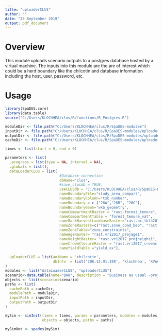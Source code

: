 ```yaml
---
title: "uploaderCLUS"
author: ""
date: "25 September 2019"
output: pdf_document
---
```


# Overview

This module uploads scenario outputs to a postgres database hosted by a virtual machine. The inputs into this module are the are of interest which could be a herd boundary like the chilcotin and database information including the host, user, password, etc.

# Usage

```r
library(SpaDES.core)
library(data.table)
source("C:/Users/KLOCHHEA/clus/R/functions/R_Postgres.R")

moduleDir <- file.path("C:/Users/KLOCHHEA/clus/R/SpaDES-modules")
inputDir <- file.path("C:/Users/KLOCHHEA/clus/R/SpaDES-modules/uploaderCLUS/inputs") %>% reproducible::checkPath(create = TRUE)
outputDir <- file.path("C:/Users/KLOCHHEA/clus/R/SpaDES-modules/uploaderCLUS/outputs")
cacheDir <- file.path("C:/Users/KLOCHHEA/clus/R/SpaDES-modules/uploaderCLUS")

times <- list(start = 0, end = 0)

parameters <- list(
  .progress = list(type = NA, interval = NA),
  .globals = list(),
  dataLoaderCLUS = list( 
                         #Database connection
                         dbName='clus',
                         #save_clusdb = TRUE,
                         useCLUSdb = "C:/Users/KLOCHHEA/clus/R/SpaDES-modules/forestryCLUS/clusdb.sqlite",
                         nameBoundaryFile="study_area_compart",
                         nameBoundaryColumn="tsb_number",
                         nameBoundary = c ("26A","26B", "26C"),
                         nameBoundaryGeom='wkb_geometry',
                         nameCompartmentRaster = "rast.forest_tenure",
                         nameCompartmentTable = "forest_tenure_vat",
                         nameMaskHarvestLandbaseRaster='rast.bc_thlb2018',
                         nameZoneRasters=c("rast.zone_cond_beo", "rast.zone_cond_vqo",  "rast.zone_cond_uwr", "rast.zone_cond_fsw", "rast.zone_cond_nharv"),
                         nameZoneTable="zone_constraints",
                         nameAgeRaster= "rast.vri2017_projage1",
                         nameHeightRaster= "rast.vri2017_projheight1",
                         nameCrownClosureRaster = "rast.vri2017_crownclosure",
                         nameYieldTable ="yield_ex"),
  
  uploaderCLUS = list(aoiName = 'chilcotin',
                      dbInfo  = list('206.12.91.188', 'klochhea', 'XVneCw86', 'clus'))
)
modules <- list("dataLoaderCLUS", "uploaderCLUS")
scenario<-data.table(name="BAU", description = "Business as usual -projecting current trends")
objects <- list(scenario=scenario)
paths <- list(
  cachePath = cacheDir,
  modulePath = moduleDir,
  inputPath = inputDir,
  outputPath = outputDir
)

mySim <- simInit(times = times, params = parameters, modules = modules,
                 objects = objects, paths = paths)

mySimOut <- spades(mySim)
```



